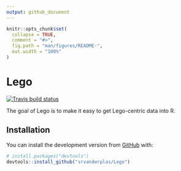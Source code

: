 ```yaml
---
output: github_document
---
```


<!-- README.md is generated from README.Rmd. Please edit that file -->


```r
knitr::opts_chunk$set(
  collapse = TRUE,
  comment = "#>",
  fig.path = "man/figures/README-",
  out.width = "100%"
)
```
# Lego

<!-- badges: start -->
[![Travis build status](https://travis-ci.org/srvanderplas/Lego.svg?branch=master)](https://travis-ci.org/srvanderplas/Lego)
<!-- badges: end -->

The goal of Lego is to make it easy to get Lego-centric data into R.

## Installation

You can install the development version from [GitHub](https://github.com/) with:

``` r
# install.packages("devtools")
devtools::install_github("srvanderplas/Lego")
```

